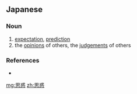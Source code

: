 ==Japanese==
{{ja-kanjitab|おも|わく|yomi=ko}}

===Noun===
{{ja-noun|おもわく}}

# [[expectation]], [[prediction]]
# the [[opinion]]s of others, the [[judgement]]s of others

===References===
* {{R:Shogakukan}}

[[mg:思惑]]
[[zh:思惑]]